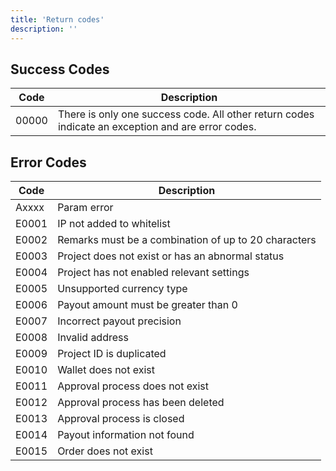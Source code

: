 ```yaml
---
title: 'Return codes'
description: ''
---
```


## Success Codes

| Code   | **Description**                       |
| ----- | ------------------------------ |
| 00000 | There is only one success code. All other return codes indicate an exception and are error codes. |

## Error Codes

| Code | **Description**             |
| ---------- | --------------------------------- |
| Axxxx      | Param error   |
| E0001      | IP not added to whitelist   |
| E0002      | Remarks must be a combination of up to 20 characters |
| E0003      | Project does not exist or has an abnormal status |
| E0004      | Project has not enabled relevant settings |
| E0005      | Unsupported currency type        |
| E0006      | Payout amount must be greater than 0 |
| E0007      | Incorrect payout precision |
| E0008      | Invalid address                  |
| E0009      | Project ID is duplicated    |
| E0010      | Wallet does not exist            |
| E0011      | Approval process does not exist  |
| E0012      | Approval process has been deleted |
| E0013      | Approval process is closed       |
| E0014      | Payout information not found |
| E0015      | Order does not exist     |
